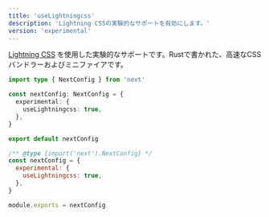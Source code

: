 ```yaml
---
title: 'useLightningcss'
description: 'Lightning CSSの実験的なサポートを有効にします。'
version: 'experimental'
---
```


[Lightning CSS](https://lightningcss.dev) を使用した実験的なサポートです。Rustで書かれた、高速なCSSバンドラーおよびミニファイアです。

<Tabs>
<TabItem value="ts" label="TypeScript">

```ts title="next.config.ts" switcher
import type { NextConfig } from 'next'

const nextConfig: NextConfig = {
  experimental: {
    useLightningcss: true,
  },
}

export default nextConfig
```
</TabItem>
<TabItem value="js" label="JavaScript">

```js title="next.config.js" switcher
/** @type {import('next').NextConfig} */
const nextConfig = {
  experimental: {
    useLightningcss: true,
  },
}

module.exports = nextConfig
```
</TabItem>
</Tabs>
